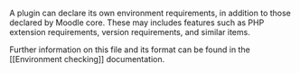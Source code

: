 A plugin can declare its own environment requirements, in addition to those declared by Moodle core. These may includes features such as PHP extension requirements, version requirements, and similar items.

Further information on this file and its format can be found in the [[Environment checking]] documentation.
